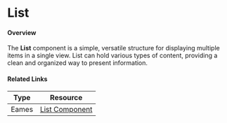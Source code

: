 

<Meta of={ListStories} />



# List

#### Overview

The **List** component is a simple, versatile structure for displaying multiple items in a single view. List can hold various types of content, providing a clean and organized way to present information.

#### Related Links

| Type  | Resource                                                                                                                                               |
| ----- | ------------------------------------------------------------------------------------------------------------------------------------------------------ |
| Eames | [List Component](https://www.figma.com/design/veXnmignQnJz8StIq10VJ5/Eames-2.0---Foundations-%26-Components?node-id=407-405&node-type=canvas&t=B6HJWqqDsUOypZQj-0) |



<Canvas meta={ListStories.default} />
